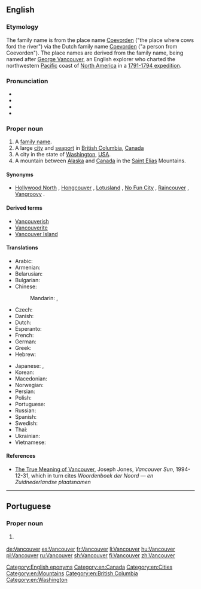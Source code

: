 ==English==

===Etymology===
The family name is from the {{etyl|nl|en}} place name [[Coevorden]] ("the place where cows ford the river") via the Dutch family name {{term|van|lang=nl}} [[Coevorden]] ("a person from Coevorden").  The place names are derived from the family name, being named after [[w:George Vancouver|George Vancouver]], an English explorer who charted the northwestern [[Pacific]] coast of [[North America]] in a [[w:Vancouver Expedition|1791-1794 expedition]].

===Pronunciation===
* {{IPA|/væŋˈkuː.vɚ/|/vænˈkuː.vɚ/|lang=en}}
* {{audio|En-ca-Vancouver.ogg|Vancouver (Canadian)|lang=en}}
* {{audio|en-us-Vancouver.ogg|Vancouver (US)|lang=en}}
* {{rhymes|uːvə(r)|lang=en}}

===Proper noun===
{{wikipedia|Vancouver|Vancouver, British Columbia}}
{{wikipedia|Vancouver, Washington}}
{{en-proper noun}}

# A [[family name]].
# A large [[city]] and [[seaport]] in [[British Columbia]], [[Canada]]
# A city in the state of [[Washington]], [[USA]].
# A mountain between [[Alaska]] and [[Canada]] in the [[Saint Elias]] Mountains.

====Synonyms====
* {{sense|Canadian city}} [[Hollywood North]] {{qualifier|informal}}, [[Hongcouver]] {{qualifier|informal|somewhat derogatory}}, [[Lotusland]] {{qualifier|informal}}, [[No Fun City]] {{qualifier|informal|usually pejorative}}, [[Raincouver]] {{qualifier|informal}}, [[Vangroovy]] {{qualifier|informal}}.

====Derived terms====
* [[Vancouverish]]
* [[Vancouverite]]
* [[Vancouver Island]]

====Translations====
{{trans-top|city}}
* Arabic: {{t|ar|فانكوفر|m|tr=fankuufar}}
* Armenian: {{t|hy|Վանկուվեր|tr=Vankuver}}
* Belarusian: {{t|be|Ванкувер|m|tr=Vankúver}}
* Bulgarian: {{t|bg|Ванкувър|m|tr=Vankúvǎr}}
* Chinese:
*: Mandarin: {{t|cmn|溫哥華|sc=Hani}}, {{t+|cmn|温哥华|tr=Wēngēhuá|sc=Hani}}
* Czech: {{t|cs|Vancouver|m}}
* Danish: {{t|da|Vancouver}}
* Dutch: {{t|nl|Vancouver}}
* Esperanto: {{t|eo|Vankuvero}}
* French: {{t+|fr|Vancouver}}
* German: {{t+|de|Vancouver}}
* Greek: {{t+|el|Βανκούβερ|tr=Vankoúver}}
* Hebrew: {{t|he|ונקובר}}
{{trans-mid}}
* Japanese: {{t|ja|ヴァンクーヴァー|tr=Vankūvā}}, {{t|ja|バンクーバー|tr=Bankūbā}}
* Korean: {{t|ko|밴쿠버|tr=baenkubeo|sc=Hang}}
* Macedonian: {{t|mk|Ванкувер|m|tr=Vankúver|sc=Cyrl}}
* Norwegian: {{t|no|Vancouver}}
* Persian: {{t|fa|ونکوور|tr=Vankuver}}
* Polish: {{t+|pl|Vancouver}}
* Portuguese: {{t|pt|Vancouver}}
* Russian: {{t|ru|Ванкувер|m|tr=Vankúver}}
* Spanish: {{t+|es|Vancouver}}
* Swedish: {{t|sv|Vancouver}}
* Thai: {{t|th|แวนคูเวอร์|tr=waenkoower}}
* Ukrainian: {{t|uk|Ванкувер|m|tr=Vankúver}}
* Vietnamese: {{t|vi|Vancouver}}
{{trans-bottom}}

====References====
* [http://www.library.ubc.ca./jones/vanety.html The True Meaning of Vancouver], Joseph Jones, ''Vancouver Sun'', 1994-12-31, which in turn cites ''Woordenboek der Noord &mdash; en Zuidnederlandse plaatsnamen''

[[Category:English eponyms]]
[[Category:en:Canada]]
[[Category:en:Cities]]
[[Category:en:Mountains]]
[[Category:en:British Columbia]]
[[Category:en:Washington]]

----

==Portuguese==

===Proper noun===
{{pt-proper noun|m-f}}

# {{l/en|Vancouver}} {{gloss|city}}

[[de:Vancouver]]
[[es:Vancouver]]
[[fr:Vancouver]]
[[li:Vancouver]]
[[hu:Vancouver]]
[[pl:Vancouver]]
[[ru:Vancouver]]
[[sh:Vancouver]]
[[fi:Vancouver]]
[[zh:Vancouver]]